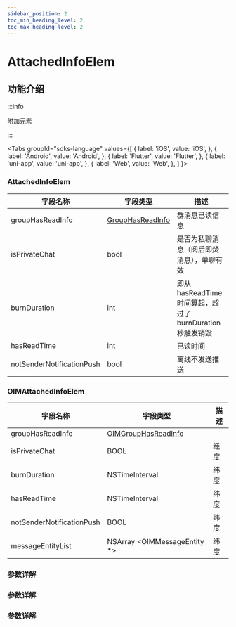 ```yaml
---
sidebar_position: 2
toc_min_heading_level: 2
toc_max_heading_level: 2
---
```


# AttachedInfoElem

## 功能介绍

:::info

附加元素

:::

<Tabs
groupId="sdks-language"
values={[
{ label: 'iOS', value: 'iOS', },
{ label: 'Android', value: 'Android', },
{ label: 'Flutter', value: 'Flutter', },
{ label: 'uni-app', value: 'uni-app', },
{ label: 'Web', value: 'Web', },
]
}>

<TabItem value="Flutter">

### AttachedInfoElem

| 字段名称                  | 字段类型                                                            | 描述 |
| ------------------------- | ------------------------------------------------------------------- | ---- |
| groupHasReadInfo          | [GroupHasReadInfo](docs/sdks/Class/Message/GroupHasReadInfo.mdx) |  群消息已读信息    |
| isPrivateChat             | bool                                                                | 是否为私聊消息（阅后即焚消息），单聊有效 |
| burnDuration              | int                                                      | 即从hasReadTime时间算起，超过了burnDuration秒触发销毁 |
| hasReadTime               | int                                                      | 已读时间 |
| notSenderNotificationPush | bool                                                                | 离线不发送推送 |

</TabItem>

<TabItem value="iOS">

### OIMAttachedInfoElem

| 字段名称                  | 字段类型                                                            | 描述 |
| ------------------------- | ------------------------------------------------------------------- | ---- |
| groupHasReadInfo          | [OIMGroupHasReadInfo](docs/sdks/Class/Message/GroupHasReadInfo.mdx) |      |
| isPrivateChat             | BOOL                                                                | 经度 |
| burnDuration              | NSTimeInterval                                                      | 纬度 |
| hasReadTime               | NSTimeInterval                                                      | 纬度 |
| notSenderNotificationPush | BOOL                                                                | 纬度 |
| messageEntityList         | NSArray <OIMMessageEntity \*>                                       | 纬度 |

</TabItem>

<TabItem value="Android">

### 参数详解

</TabItem>

<TabItem value="Web">

### 参数详解

</TabItem>

<TabItem value="uni-app">

### 参数详解

</TabItem>

</Tabs>

